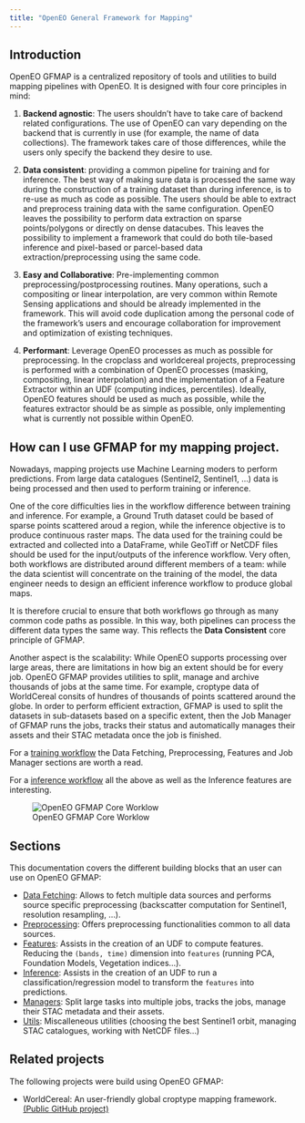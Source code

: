 ```yaml
---
title: "OpenEO General Framework for Mapping"
---
```


## Introduction

OpenEO GFMAP is a centralized repository of tools and utilities to build mapping pipelines with OpenEO. It is designed with four core principles in mind:

1. <b>Backend agnostic</b>: The users shouldn’t have to take care of backend related configurations. The use of OpenEO can vary depending on the backend that is currently in use (for example, the name of data collections). The framework takes care of those differences, while the users only specify the backend they desire to use.

2. <b>Data consistent</b>: providing a common pipeline for training and for inference. The best way of making sure data is processed the same way during the construction of a training dataset than during inference, is to re-use as much as code as possible. The users should be able to extract and preprocess training data with the same configuration. OpenEO leaves the possibility to perform data extraction on sparse points/polygons or directly on dense datacubes. This leaves the possibility to implement a framework that could do both tile-based inference and pixel-based or parcel-based data extraction/preprocessing using the same code.

3. <b>Easy and Collaborative</b>: Pre-implementing common preprocessing/postprocessing routines. Many operations, such a compositing or linear interpolation, are very common within Remote Sensing applications and should be already implemented in the framework. This will avoid code duplication among the personal code of the framework’s users and encourage collaboration for improvement and optimization of existing techniques.

4. <b>Performant</b>: Leverage OpenEO processes as much as possible for preprocessing. In the cropclass and worldcereal projects, preprocessing is performed with a combination of OpenEO processes (masking, compositing, linear interpolation) and the implementation of a Feature Extractor within an UDF (computing indices, percentiles). Ideally, OpenEO features should be used as much as possible, while the features extractor should be as simple as possible, only implementing what is currently not possible within OpenEO.


## How can I use GFMAP for my mapping project.

Nowadays, mapping projects use Machine Learning moders to perform predictions. From large data catalogues (Sentinel2, Sentinel1, ...) data is being processed and then used to perform training or inference.

One of the core difficulties lies in the workflow difference between training and inference. For example, a Ground Truth dataset could be based of sparse points scattered aroud a region, while the inference objective is to produce continuous raster maps. The data used for the training could be extracted and collected into a DataFrame, while GeoTiff or NetCDF files should be used for the input/outputs of the inference workflow. Very often, both workflows are distributed around different members of a team: while the data scientist will concentrate on the training of the model, the data engineer needs to design an efficient inference workflow to produce global maps.

It is therefore crucial to ensure that both workflows go through as many common code paths as possible. In this way, both pipelines can process the different data types the same way. This reflects the <b>Data Consistent</b> core principle of GFMAP.

Another aspect is the scalability: While OpenEO supports processing over large areas, there are limitations in how big an extent should be for every job. OpenEO GFMAP provides utilities to split, manage and archive thousands of jobs at the same time. For example, croptype data of WorldCereal consits of hundres of thousands of points scattered around the globe. In order to perform efficient extraction, GFMAP is used to split the datasets in sub-datasets based on a specific extent, then the Job Manager of GFMAP runs the jobs, tracks their status and automatically manages their assets and their STAC metadata once the job is finished.

For a <u>training workflow</u> the Data Fetching, Preprocessing, Features and Job Manager sections are worth a read.

For a <u>inference workflow</u> all the above as well as the Inference features are interesting.

![OpenEO GFMAP Core Worklow](data/worklow.png)

## Sections

This documentation covers the different building blocks that an user can use on OpenEO GFMAP:

* [Data Fetching](fetching.qmd): Allows to fetch multiple data sources and performs source specific preprocessing (backscatter computation for Sentinel1, resolution resampling, ...).
* [Preprocessing](preprocessing.qmd): Offers preprocessing functionalities common to all data sources.
* [Features](features.qmd): Assists in the creation of an UDF to compute features. Reducing the `(bands, time)` dimension into `features` (running PCA, Foundation Models, Vegetation indices...).
* [Inference](inference.qmd): Assists in the creation of an UDF to run a classification/regression model to transform the `features` into predictions.
* [Managers](managers.qmd): Split large tasks into multiple jobs, tracks the jobs, manage their STAC metadata and their assets.
* [Utils](utils.qmd): Miscalleneous utilities (choosing the best Sentinel1 orbit, managing STAC catalogues, working with NetCDF files...)

## Related projects

The following projects were build using OpenEO GFMAP:

* WorldCereal: An user-friendly global croptype mapping framework. [(Public GitHub project)](https://github.com/WorldCereal/worldcereal-classification/)
